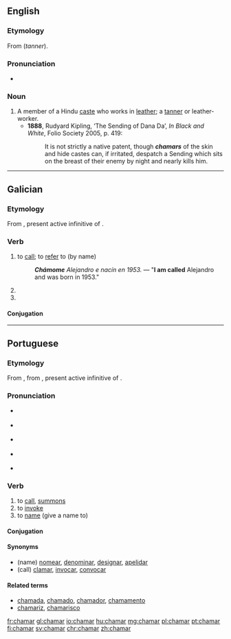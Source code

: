 ==English==
===Etymology===
From {{etyl|hi|en}} {{term|चमार|tr=camār|lang=hi}} (''tanner'').

===Pronunciation===
*{{a|UK}} {{IPA|/tʃəˈmɑː/}}

===Noun===
{{en-noun}}

# A member of a Hindu [[caste]] who works in [[leather]]; a [[tanner]] or leather-worker.
#*'''1888''', Rudyard Kipling, ‘The Sending of Dana Da’, ''In Black and White'', Folio Society 2005, p. 419:
#*:It is not strictly a native patent, though '''''chamars''''' of the skin and hide castes can, if irritated, despatch a Sending which sits on the breast of their enemy by night and nearly kills him.

----

==Galician==

===Etymology===
From {{etyl|la|gl}} {{term|clamare|clāmāre|lang=la}}, present active infinitive of {{term|clamo|clamō|cry out}}.

===Verb===
{{gl-verb|cham|ar}}

# to [[call]]; to [[refer]] to (by name)
#: '''''Chámome''' Alejandro e nacín en 1953.'' — "'''I am called''' Alejandro and was born in 1953."
# {{conjugation of|chamar||1|and|3|s|fut|sub|lang=gl}}
# {{conjugation of|chamar||1|and|3|s|personal|inf|lang=gl}}

====Conjugation====
{{gl-conj-ar|cham}}

----

==Portuguese==

===Etymology===
From {{etyl|roa-ptg|pt}} {{term|chamar||call|lang=roa-ptg}}, from {{etyl|la|pt}} {{term|clamare|clamāre|lang=la}}, present active infinitive of {{term|clamo|clamō|lang=la}}.

===Pronunciation===
* {{a|Portugal}} {{IPA|[ʃɐ.ˈmaɾ]|lang=pt}}
* {{a|Paulista}} {{IPA|[ʃa.ˈma(ɹ)]|lang=pt}}
* {{a|South Brazil}} {{IPA|[ʃa.ˈma(ɻ)]|lang=pt}}
* {{a|Carioca}} {{IPA|[ʃɜ.ˈma(χ)]|lang=pt}}
* {{a|Nordestino}} {{IPA|[ʃɜ.ˈmaː]|lang=pt}}

===Verb===
{{pt-verb|cham|ar}}

# to [[call]], [[summons]]
# to [[invoke]]
# to [[name]] (give a name to)

====Conjugation====
{{pt-conj|cham|ar}}

====Synonyms====
* (name) [[nomear]], [[denominar]], [[designar]], [[apelidar]]
* (call) [[clamar]], [[invocar]], [[convocar]]

====Related terms====
* [[chamada]], [[chamado]], [[chamador]], [[chamamento]]
* [[chamariz]], [[chamarisco]]

[[fr:chamar]]
[[gl:chamar]]
[[io:chamar]]
[[hu:chamar]]
[[mg:chamar]]
[[pl:chamar]]
[[pt:chamar]]
[[fi:chamar]]
[[sv:chamar]]
[[chr:chamar]]
[[zh:chamar]]